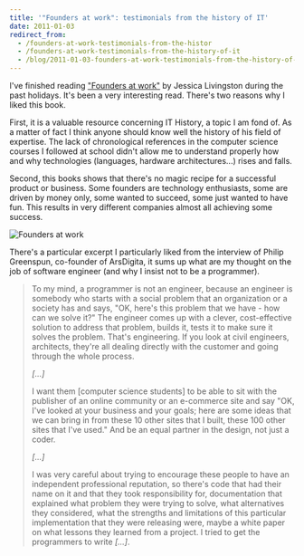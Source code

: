```yaml
---
title: '"Founders at work": testimonials from the history of IT'
date: 2011-01-03
redirect_from:
  - /founders-at-work-testimonials-from-the-histor
  - /founders-at-work-testimonials-from-the-history-of-it
  - /blog/2011-01-03-founders-at-work-testimonials-from-the-history-of-it
---
```


I've finished reading ["Founders at work"](http://www.foundersatwork.com/) by
Jessica Livingston during the past holidays. It's been a very interesting read.
There's two reasons why I liked this book.

First, it is a valuable resource concerning IT History, a topic I am fond of. As
a matter of fact I think anyone should know well the history of his field of
expertise. The lack of chronological references in the computer science courses
I followed at school didn't allow me to understand properly how and why
technologies (languages, hardware architectures...) rises and falls.

Second, this books shows that there's no magic recipe for a successful product
or business. Some founders are technology enthusiasts, some are driven by money
only, some wanted to succeed, some just wanted to have fun. This results in very
different companies almost all achieving some success.

![Founders at work](/content/2011-01-03-founders-at-work-testimonials-from-the-history-of-it/founders-at-work.jpeg)

There's a particular excerpt I particularly liked from the interview of Philip
Greenspun, co-founder of ArsDigita, it sums up what are my thought on the job of
software engineer (and why I insist not to be a programmer).

> To my mind, a programmer is not an engineer, because an engineer is somebody
> who starts with a social problem that an organization or a society has and
> says, "OK, here's this problem that we have - how can we solve it?" The
> engineer comes up with a clever, cost-effective solution to address that
> problem, builds it, tests it to make sure it solves the problem. That's
> engineering. If you look at civil engineers, architects, they're all dealing
> directly with the customer and going through the whole process.
>
> _\[...\]_
>
> I want them \[computer science students\] to be able to sit with the publisher
> of an online community or an e-commerce site and say "OK, I've looked at your
> business and your goals; here are some ideas that we can bring in from these
> 10 other sites that I built, these 100 other sites that I've used." And be an
> equal partner in the design, not just a coder.
>
> _\[...\]_
>
> I was very careful about trying to encourage these people to have an
> independent professional reputation, so there's code that had their name on it
> and that they took responsibility for, documentation that explained what
> problem they were trying to solve, what alternatives they considered, what the
> strengths and limitations of this particular implementation that they were
> releasing were, maybe a white paper on what lessons they learned from a
> project. I tried to get the programmers to write _\[...\]_.
